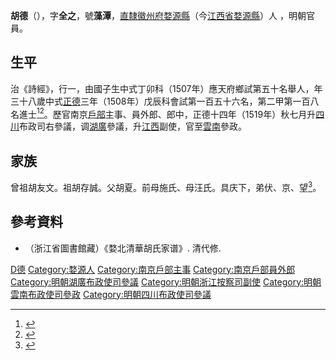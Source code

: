 {{for|南唐将领|胡则 (南唐)}}
{{明清人物信息框
| 姓名 = 胡德
| 原名 =
| 圖片名稱= Hu De(胡德).jpg
| 圖片大小 = 200px
| 圖片說明 = 《婺北清華胡氏家谱》载胡德像
| 最高職務 = 雲南布政使司參政
| 國家 = 大明
| 爵位 =
| 籍貫 = [[南直隸|直隸]][[婺源縣|婺源縣]]
| 族裔 = 漢族
| 旗籍 = 
| 字號 = 字全之，號藻潭
| 諡號 = 
| 出生日期 = [[成化|成化]]七年（1471年）四月十九日
| 出生地點 = [[南直隸|直隸]][[婺源縣|婺源縣]]
| 逝世日期 = [[嘉靖|嘉靖]]二十六年（1547年）
| 逝世地點 = 地點不詳
| 墓葬 =
| 配偶 =娶江氏
| 親屬 =
| 出身 = 
*正德二年丁卯科舉人
*正德三年戊辰科進士出身
| 經歷 = 
| 著作 =
}}
'''胡德'''（{{bd|1471年||1547年|catIdx=H胡}}），字'''全之'''，號'''藻潭'''，[[南直隸|直隸]][[徽州府|徽州府]][[婺源縣|婺源縣]]（今[[江西省|江西省]][[婺源縣|婺源縣]]）人 ，明朝官員。

==生平== 
治《詩經》，行一，由國子生中式丁卯科（1507年）應天府鄉試第五十名舉人，年三十八歲中式[[正德_(明朝)|正德]]三年（1508年）戊辰科會試第一百五十六名，第二甲第一百八名進士<ref>{{Cite book|title=《皇明贡举考》卷五|last=（明）[[张朝瑞|张朝瑞]]|first=|publisher=《续修四库全书》史部第828册|year=|isbn=|location=|pages=}}</ref><ref>{{Cite book|title=贡举志五种 上|last=鲁小俊，江俊伟著|first=|publisher=武汉：武汉大学出版社|year=2009|isbn=978-7-307-07043-1|location=|pages=}}</ref>。歷官南京[[戶部|戶部]]主事、員外郎、郎中，正德十四年（1519年）秋七月升[[四川|四川]]布政司右參議，调[[湖廣|湖廣]]參議，升[[江西|江西]]副使，官至[[雲南|雲南]]參政。

==家族== 
曾祖胡友文。祖胡存誠。父胡夏。前母施氏、母汪氏。具庆下，弟伏、京、望<ref>{{Cite book|title=天一阁藏明代科举录选刊 登科录 点校本|last=龚延明主编|first=|publisher=宁波出版社|year=2016|isbn=978-7-5526-2320-8|location=宁波|pages=|quote=《天一閣藏明代科舉錄選刊.登科錄》之《正德三年戊辰科進士登科録》}}</ref>。

==參考資料==
{{reflist}}
*（浙江省圖書館藏）《婺北清華胡氏家谱》. 清代修.

{{正德三年戊辰科殿試金榜}}

{{Authority control}}

{{DEFAULTSORT:Hu胡}}
[[Category:胡姓|D德]]
[[Category:婺源人|Category:婺源人]]
[[Category:南京戶部主事|Category:南京戶部主事]]
[[Category:南京戶部員外郎|Category:南京戶部員外郎]]
[[Category:明朝湖廣布政使司參議|Category:明朝湖廣布政使司參議]]
[[Category:明朝浙江按察司副使|Category:明朝浙江按察司副使]]
[[Category:明朝雲南布政使司參政|Category:明朝雲南布政使司參政]]
[[Category:明朝四川布政使司參議|Category:明朝四川布政使司參議]]
